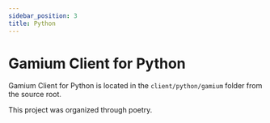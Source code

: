 ```yaml
---
sidebar_position: 3
title: Python
---
```


# Gamium Client for Python

Gamium Client for Python is located in the `client/python/gamium` folder from the source root.

This project was organized through poetry.
